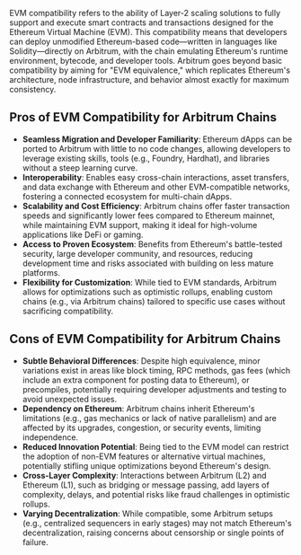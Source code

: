 EVM compatibility refers to the ability of Layer-2 scaling solutions to fully support and execute smart contracts and transactions designed for the Ethereum Virtual Machine (EVM). This compatibility means that developers can deploy unmodified Ethereum-based code—written in languages like Solidity—directly on Arbitrum, with the chain emulating Ethereum's runtime environment, bytecode, and developer tools. Arbitrum goes beyond basic compatibility by aiming for "EVM equivalence," which replicates Ethereum's architecture, node infrastructure, and behavior almost exactly for maximum consistency.

## Pros of EVM Compatibility for Arbitrum Chains

- **Seamless Migration and Developer Familiarity**: Ethereum dApps can be ported to Arbitrum with little to no code changes, allowing developers to leverage existing skills, tools (e.g., Foundry, Hardhat), and libraries without a steep learning curve.
- **Interoperability**: Enables easy cross-chain interactions, asset transfers, and data exchange with Ethereum and other EVM-compatible networks, fostering a connected ecosystem for multi-chain dApps.
- **Scalability and Cost Efficiency**: Arbitrum chains offer faster transaction speeds and significantly lower fees compared to Ethereum mainnet, while maintaining EVM support, making it ideal for high-volume applications like DeFi or gaming.
- **Access to Proven Ecosystem**: Benefits from Ethereum's battle-tested security, large developer community, and resources, reducing development time and risks associated with building on less mature platforms.
- **Flexibility for Customization**: While tied to EVM standards, Arbitrum allows for optimizations such as optimistic rollups, enabling custom chains (e.g., via Arbitrum chains) tailored to specific use cases without sacrificing compatibility.

## Cons of EVM Compatibility for Arbitrum Chains

- **Subtle Behavioral Differences**: Despite high equivalence, minor variations exist in areas like block timing, RPC methods, gas fees (which include an extra component for posting data to Ethereum), or precompiles, potentially requiring developer adjustments and testing to avoid unexpected issues.
- **Dependency on Ethereum**: Arbitrum chains inherit Ethereum's limitations (e.g., gas mechanics or lack of native parallelism) and are affected by its upgrades, congestion, or security events, limiting independence.
- **Reduced Innovation Potential**: Being tied to the EVM model can restrict the adoption of non-EVM features or alternative virtual machines, potentially stifling unique optimizations beyond Ethereum's design.
- **Cross-Layer Complexity**: Interactions between Arbitrum (L2) and Ethereum (L1), such as bridging or message passing, add layers of complexity, delays, and potential risks like fraud challenges in optimistic rollups.
- **Varying Decentralization**: While compatible, some Arbitrum setups (e.g., centralized sequencers in early stages) may not match Ethereum's decentralization, raising concerns about censorship or single points of failure.
